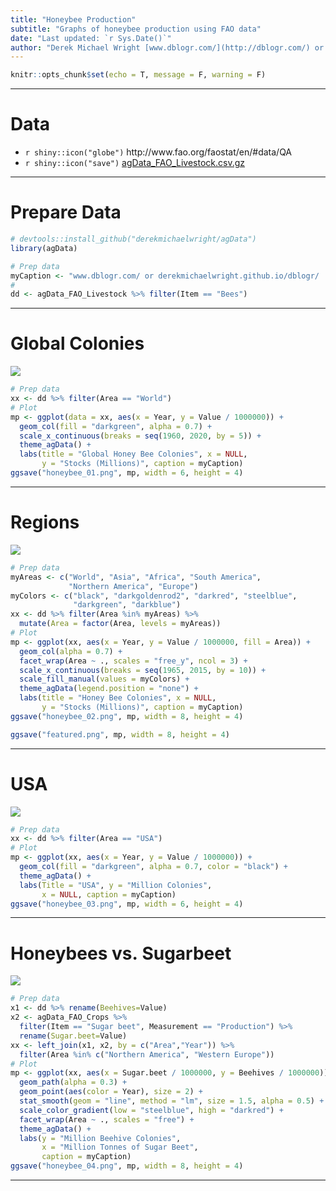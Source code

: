 ```yaml
---
title: "Honeybee Production"
subtitle: "Graphs of honeybee production using FAO data"
date: "Last updated: `r Sys.Date()`"
author: "Derek Michael Wright [www.dblogr.com/](http://dblogr.com/) or [derekmichaelwright.github.io/dblogr](https://derekmichaelwright.github.io/dblogr/) <derek.wright@usask.ca>"
---
```


```r
knitr::opts_chunk$set(echo = T, message = F, warning = F)
```

---

# Data

- `r shiny::icon("globe")` http://www.fao.org/faostat/en/#data/QA
- `r shiny::icon("save")` [agData_FAO_Livestock.csv.gz](https://github.com/derekmichaelwright/agData/raw/master/Data/agData_FAO_Livestock.csv.gz)

---

# Prepare Data

```r
# devtools::install_github("derekmichaelwright/agData")
library(agData)
```

```r
# Prep data
myCaption <- "www.dblogr.com/ or derekmichaelwright.github.io/dblogr/ | Data: FAOSTAT"
#
dd <- agData_FAO_Livestock %>% filter(Item == "Bees")
```

---

# Global Colonies

![](honeybee_01.png)

```r
# Prep data
xx <- dd %>% filter(Area == "World")
# Plot
mp <- ggplot(data = xx, aes(x = Year, y = Value / 1000000)) + 
  geom_col(fill = "darkgreen", alpha = 0.7) +
  scale_x_continuous(breaks = seq(1960, 2020, by = 5)) + 
  theme_agData() +
  labs(title = "Global Honey Bee Colonies", x = NULL,
       y = "Stocks (Millions)", caption = myCaption)
ggsave("honeybee_01.png", mp, width = 6, height = 4)
```

---

# Regions

![](honeybee_02.png)

```r
# Prep data
myAreas <- c("World", "Asia", "Africa", "South America", 
             "Northern America", "Europe")
myColors <- c("black", "darkgoldenrod2", "darkred", "steelblue", 
              "darkgreen", "darkblue")
xx <- dd %>% filter(Area %in% myAreas) %>% 
  mutate(Area = factor(Area, levels = myAreas))
# Plot
mp <- ggplot(xx, aes(x = Year, y = Value / 1000000, fill = Area)) + 
  geom_col(alpha = 0.7) +
  facet_wrap(Area ~ ., scales = "free_y", ncol = 3) +
  scale_x_continuous(breaks = seq(1965, 2015, by = 10)) + 
  scale_fill_manual(values = myColors) +
  theme_agData(legend.position = "none") +
  labs(title = "Honey Bee Colonies", x = NULL,
       y = "Stocks (Millions)", caption = myCaption)
ggsave("honeybee_02.png", mp, width = 8, height = 4)
```

```r
ggsave("featured.png", mp, width = 8, height = 4)
```

---

# USA

![](honeybee_03.png)

```r
# Prep data
xx <- dd %>% filter(Area == "USA")
# Plot
mp <- ggplot(xx, aes(x = Year, y = Value / 1000000)) +
  geom_col(fill = "darkgreen", alpha = 0.7, color = "black") +
  theme_agData() +
  labs(Title = "USA", y = "Million Colonies",
       x = NULL, caption = myCaption)
ggsave("honeybee_03.png", mp, width = 6, height = 4)
```

---

# Honeybees vs. Sugarbeet

![](honeybee_04.png)

```r
# Prep data
x1 <- dd %>% rename(Beehives=Value)
x2 <- agData_FAO_Crops %>% 
  filter(Item == "Sugar beet", Measurement == "Production") %>%
  rename(Sugar.beet=Value)
xx <- left_join(x1, x2, by = c("Area","Year")) %>%
  filter(Area %in% c("Northern America", "Western Europe"))
# Plot
mp <- ggplot(xx, aes(x = Sugar.beet / 1000000, y = Beehives / 1000000)) +
  geom_path(alpha = 0.3) +
  geom_point(aes(color = Year), size = 2) +
  stat_smooth(geom = "line", method = "lm", size = 1.5, alpha = 0.5) +
  scale_color_gradient(low = "steelblue", high = "darkred") +
  facet_wrap(Area ~ ., scales = "free") +
  theme_agData() +
  labs(y = "Million Beehive Colonies", 
       x = "Million Tonnes of Sugar Beet",
       caption = myCaption)
ggsave("honeybee_04.png", mp, width = 8, height = 4)
```

---
